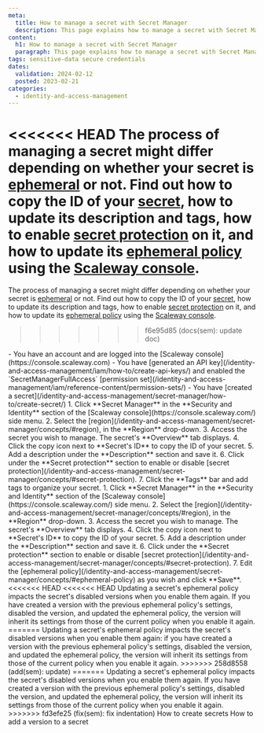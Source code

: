```yaml
---
meta:
  title: How to manage a secret with Secret Manager
  description: This page explains how to manage a secret with Secret Manager
content:
  h1: How to manage a secret with Secret Manager
  paragraph: This page explains how to manage a secret with Secret Manager
tags: sensitive-data secure credentials
dates:
  validation: 2024-02-12
  posted: 2023-02-21
categories:
  - identity-and-access-management
---
```


<<<<<<< HEAD
The process of managing a secret might differ depending on whether your secret is [ephemeral](/identity-and-access-management/secret-manager/concepts/#ephemeral-secret) or not.
Find out how to copy the ID of your [secret](/identity-and-access-management/secret-manager/concepts/#secret), how to update its description and tags, how to enable [secret protection](/identity-and-access-management/secret-manager/concepts/#secret-protection) on it, and how to update its [ephemeral policy](/identity-and-access-management/secret-manager/concepts/#ephemeral-policy) using the [Scaleway console](https://console.scaleway.com).
=======
The process of managing a secret might differ depending on whether your secret is [ephemeral](/identity-and-access-management/secret-manager/concepts/#ephemeral-secret) or not. Find out how to copy the ID of your [secret](/identity-and-access-management/secret-manager/concepts/#secret), how to update its description and tags, how to enable [secret protection](/identity-and-access-management/secret-manager/concepts/#secret-protection) on it, and how to update its [ephemeral policy](/identity-and-access-management/secret-manager/concepts/#ephemeral-policy) using the [Scaleway console](https://console.scaleway.com).
>>>>>>> f6e95d85 (docs(sem): update doc)

<Macro id="iam-requirements" />

<Message type="requirement">
  - You have an account and are logged into the [Scaleway console](https://console.scaleway.com)
  - You have [generated an API key](/identity-and-access-management/iam/how-to/create-api-keys/) and enabled the `SecretManagerFullAccess` [permission set](/identity-and-access-management/iam/reference-content/permission-sets/)
  - You have [created a secret](/identity-and-access-management/secret-manager/how-to/create-secret/)
</Message>

<Tabs id="install">
  <TabsTab label="Manage a non ephemeral secret">
      1. Click **Secret Manager** in the **Security and Identity** section of the [Scaleway console](https://console.scaleway.com/) side menu.
      2. Select the [region](/identity-and-access-management/secret-manager/concepts/#region), in the **Region** drop-down.
      3. Access the secret you wish to manage. The secret's **Overview** tab displays.
      4. Click the copy icon next to **Secret's ID** to copy the ID of your secret.
      5. Add a description under the **Description** section and save it.
      6. Click <Icon name="toggle" /> under the **Secret protection** section to enable or disable [secret protection](/identity-and-access-management/secret-manager/concepts/#secret-protection).
      7. Click the **Tags** bar and add tags to organize your secret.
  </TabsTab>
  <TabsTab label="Manage an ephemeral secret">
      1. Click **Secret Manager** in the **Security and Identity** section of the [Scaleway console](https://console.scaleway.com/) side menu.
      2. Select the [region](/identity-and-access-management/secret-manager/concepts/#region), in the **Region** drop-down.
      3. Access the secret you wish to manage. The secret's **Overview** tab displays.
      4. Click the copy icon next to **Secret's ID** to copy the ID of your secret.
      5. Add a description under the **Description** section and save it.
      6. Click <Icon name="toggle" /> under the **Secret protection** section to enable or disable [secret protection](/identity-and-access-management/secret-manager/concepts/#secret-protection).
      7. Edit the [ephemeral policy](/identity-and-access-management/secret-manager/concepts/#ephemeral-policy) as you wish and click **Save**.
          <Message type="important">
<<<<<<< HEAD
<<<<<<< HEAD
            Updating a secret's ephemeral policy impacts the secret's disabled versions when you enable them again. If you have created a version with the previous ephemeral policy's settings, disabled the version, and updated the ephemeral policy, the version will inherit its settings from those of the current policy when you enable it again.
=======
            Updating a secret's ephemeral policy impacts the secret's disabled versions when you enable them again: if you have created a version with the previous ephemeral policy's settings, disabled the version, and updated the ephemeral policy, the version will inherit its settings from those of the current policy when you enable it again.
>>>>>>> 258d8558 (add(sem): update)
=======
            Updating a secret's ephemeral policy impacts the secret's disabled versions when you enable them again. If you have created a version with the previous ephemeral policy's settings, disabled the version, and updated the ephemeral policy, the version will inherit its settings from those of the current policy when you enable it again.
>>>>>>> fd3efe25 (fix(sem): fix indentation)
          </Message>
  </TabsTab>
</Tabs>

<Navigation title="See also">
  <PreviousButton to="/identity-and-access-management/secret-manager/how-to/create-secret/">How to create secrets</PreviousButton>
  <NextButton to="/identity-and-access-management/secret-manager/how-to/create-version/">How to add a version to a secret</NextButton>
</Navigation>